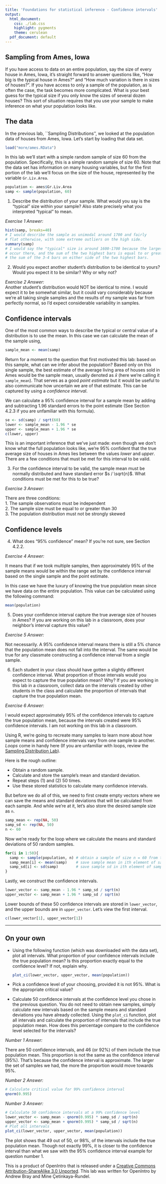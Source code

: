 ---
title: 'Foundations for statistical inference - Confidence intervals'
output:
  html_document:
    css: ./lab.css
    highlight: pygments
    theme: cerulean
  pdf_document: default
---

## Sampling from Ames, Iowa

If you have access to data on an entire population, say the size of every 
house in Ames, Iowa, it's straight forward to answer questions like, "How big 
is the typical house in Ames?" and "How much variation is there in sizes of 
houses?". If you have access to only a sample of the population, as is often 
the case, the task becomes more complicated. What is your best guess for the 
typical size if you only know the sizes of several dozen houses? This sort of 
situation requires that you use your sample to make inference on what your 
population looks like.

## The data

In the previous lab, ``Sampling Distributions'', we looked at the population data
of houses from Ames, Iowa. Let's start by loading that data set.

```{r load-data, eval=TRUE}
load("more/ames.RData")
```

In this lab we'll start with a simple random sample of size 60 from the 
population. Specifically, this is a simple random sample of size 60. Note that 
the data set has information on many housing variables, but for the first 
portion of the lab we'll focus on the size of the house, represented by the 
variable `Gr.Liv.Area`.

```{r sample, eval=TRUE}
population <- ames$Gr.Liv.Area
samp <- sample(population, 60)
```

1.  Describe the distribution of your sample. What would you say is the 
"typical" size within your sample? Also state precisely what you interpreted 
"typical" to mean.  
  
*Exercise 1 Answer:*  

```{r ex1, eval=TRUE}
hist(samp, breaks=40)
# I would describe the sample as unimodal around 1700 and fairly 
# flat otherwise, with some extreme outliers on the high side.
summary(samp)
# I would say the "typical" size is around 1600-1700 because the largest frequencies
# occur there, and the sum of the two highest bars is equal to or greater than 
# the sum of the 3-4 bars on either side of the two highest bars.
```  
  

2.  Would you expect another student's distribution to be identical to yours? 
Would you expect it to be similar? Why or why not?  
  
*Exercise 2 Answer:*  
Another student's distribution would NOT be identical to mine. I would expect it to be somewhat similar, but it could vary considerably because we're all taking single samples and the results of my sample was far from perfectly normal, so I'd expect considerable variability in samples.  


## Confidence intervals

One of the most common ways to describe the typical or central value of a 
distribution is to use the mean. In this case we can calculate the mean of the 
sample using,

```{r sample-mean, eval=TRUE}
sample_mean <- mean(samp)
```

Return for a moment to the question that first motivated this lab: based on 
this sample, what can we infer about the population? Based only on this single 
sample, the best estimate of the average living area of houses sold in Ames 
would be the sample mean, usually denoted as $\bar{x}$ (here we're calling it 
`sample_mean`). That serves as a good *point estimate* but it would be useful 
to also communicate how uncertain we are of that estimate. This can be 
captured by using a *confidence interval*.

We can calculate a 95% confidence interval for a sample mean by adding and 
subtracting 1.96 standard errors to the point estimate (See Section 4.2.3 if 
you are unfamiliar with this formula).

```{r ci, eval=TRUE}
se <- sd(samp) / sqrt(60)
lower <- sample_mean - 1.96 * se
upper <- sample_mean + 1.96 * se
c(lower, upper)
```

This is an important inference that we've just made: even though we don't know 
what the full population looks like, we're 95% confident that the true 
average size of houses in Ames lies between the values *lower* and *upper*. 
There are a few conditions that must be met for this interval to be valid.

3.  For the confidence interval to be valid, the sample mean must be normally 
distributed and have standard error $s / \sqrt{n}$. What conditions must be 
met for this to be true?  

*Exercise 3 Answer:*    
  
There are three conditions:  
1. The sample observations must be independent  
2. The sample size must be equal to or greater than 30  
3. The population distribution must not be strongly skewed  
  

## Confidence levels

4.  What does "95% confidence" mean? If you're not sure, see Section 4.2.2.  
  
*Exercise 4 Answer:*    
  
It means that if we took multiple samples, then approximately 95% of the sample means would be within the range set by the confidence interval based on the single sample and the point estimate.  
  

In this case we have the luxury of knowing the true population mean since we 
have data on the entire population. This value can be calculated using the 
following command:

```{r pop-mean, eval=TRUE}
mean(population)
```

5.  Does your confidence interval capture the true average size of houses in 
Ames? If you are working on this lab in a classroom, does your neighbor's 
interval capture this value?  
  
*Exercise 5 Answer:*    
  
Not necessarily. A 95% confidence interval means there is still a 5% chance that the population mean does not fall into the interval. The same would be true for any classmate constructing a confidence interval from a single sample.  
  

6.  Each student in your class should have gotten a slightly different 
confidence interval. What proportion of those intervals would you expect to 
capture the true population mean? Why? If you are working in this lab in a 
classroom, collect data on the intervals created by other students in the 
class and calculate the proportion of intervals that capture the true 
population mean.  
  
*Exercise 6 Answer:*    
  
I would expect approximately 95% of the confidence intervals to capture the true population mean, because the intervals created were 95% confidence intervals. I am not working on this lab in a classroom.    


Using R, we're going to recreate many samples to learn more about how sample 
means and confidence intervals vary from one sample to another. *Loops* come 
in handy here (If you are unfamiliar with loops, review the [Sampling Distribution Lab](http://htmlpreview.github.io/?https://github.com/andrewpbray/oiLabs/blob/master/sampling_distributions/sampling_distributions.html)).

Here is the rough outline:

-   Obtain a random sample.
-   Calculate and store the sample's mean and standard deviation.
-   Repeat steps (1) and (2) 50 times.
-   Use these stored statistics to calculate many confidence intervals.


But before we do all of this, we need to first create empty vectors where we 
can save the means and standard deviations that will be calculated from each 
sample. And while we're at it, let's also store the desired sample size as `n`.

```{r set-up, eval=TRUE}
samp_mean <- rep(NA, 50)
samp_sd <- rep(NA, 50)
n <- 60
```

Now we're ready for the loop where we calculate the means and standard deviations of 50 random samples.

```{r loop, eval=TRUE, tidy = TRUE}
for(i in 1:50){
  samp <- sample(population, n) # obtain a sample of size n = 60 from the population
  samp_mean[i] <- mean(samp)    # save sample mean in ith element of samp_mean
  samp_sd[i] <- sd(samp)        # save sample sd in ith element of samp_sd
}
```

Lastly, we construct the confidence intervals.

```{r ci50, eval=TRUE}
lower_vector <- samp_mean - 1.96 * samp_sd / sqrt(n) 
upper_vector <- samp_mean + 1.96 * samp_sd / sqrt(n)
```

Lower bounds of these 50 confidence intervals are stored in `lower_vector`, 
and the upper bounds are in `upper_vector`. Let's view the first interval.

```{r first-interval, eval=TRUE}
c(lower_vector[1], upper_vector[1])
```

* * *

## On your own

-   Using the following function (which was downloaded with the data set), 
    plot all intervals. What proportion of your confidence intervals include 
    the true population mean? Is this proportion exactly equal to the 
    confidence level? If not, explain why.

    ```{r plot-ci, eval=TRUE}
    plot_ci(lower_vector, upper_vector, mean(population))
    ```

-   Pick a confidence level of your choosing, provided it is not 95%. What is 
    the appropriate critical value?

-   Calculate 50 confidence intervals at the confidence level you chose in the 
    previous question. You do not need to obtain new samples, simply calculate 
    new intervals based on the sample means and standard deviations you have 
    already collected. Using the `plot_ci` function, plot all intervals and 
    calculate the proportion of intervals that include the true population 
    mean. How does this percentage compare to the confidence level selected for
    the intervals?  
  
  
*Number 1 Answer:*  
  
There are 50 confidence intervals, and 46 (or 92%) of them include the true population mean. This proportion is not the same as the confidence interval (95%). That's because the confidence interval is approximate. The larger the set of samples we had, the more the proportion would move towards 95%.   
  
*Number 2 Answer:*  
  
```{r oyo2, eval=TRUE}
# Calculate critical value for 99% confidence interval  
qnorm(0.995)
```  
  
*Number 3 Answer:*  
  
```{r oyo3, eval=TRUE}
# Calculate 50 confidence intervals at a 99% confidence level
lower_vector <- samp_mean - qnorm(0.995) * samp_sd / sqrt(n) 
upper_vector <- samp_mean + qnorm(0.995) * samp_sd / sqrt(n)
# Plot all intervals
plot_ci(lower_vector, upper_vector, mean(population))
```
  
The plot shows that 49 out of 50, or 98%, of the intervals include the true population mean. Though not exactly 99%, it is closer to the confidence interval than what we saw with the 95% confidence interval example for question number 1.  


<div id="license">
This is a product of OpenIntro that is released under a [Creative Commons 
Attribution-ShareAlike 3.0 Unported](http://creativecommons.org/licenses/by-sa/3.0).
This lab was written for OpenIntro by Andrew Bray and Mine &Ccedil;etinkaya-Rundel.
</div>
